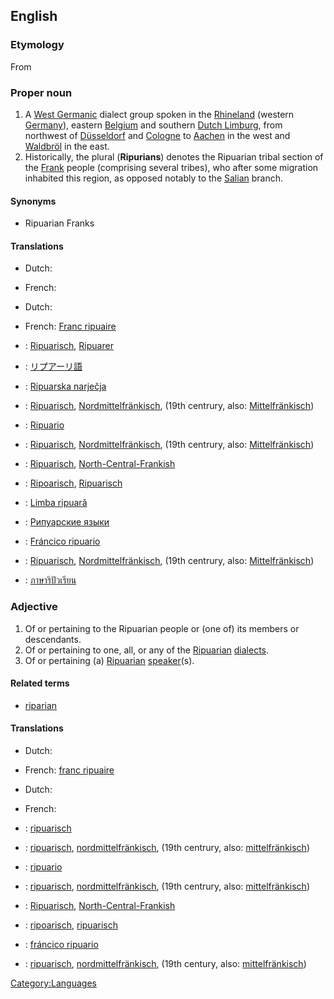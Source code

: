==English==
{{wikipedia|Ripuarian Franks}}

===Etymology===
From {{etyl|la|en}} {{term|ripa||lang=la|river bank}}
{{wikipedia|Ripuarian (language)}}

===Proper noun===
{{en-proper noun|Ripuarians}}

# A [[West Germanic]] dialect group spoken in the [[Rhineland]] (western [[Germany]]), eastern [[Belgium]] and southern [[Dutch Limburg]], from northwest of [[Düsseldorf]] and [[Cologne]] to [[Aachen]] in the west and [[Waldbröl]] in the east.
# Historically, the plural ('''Ripurians''') denotes the Ripuarian tribal section of the [[Frank]] people (comprising several tribes), who after some migration inhabited this region, as opposed notably to the [[Salian]] branch.

====Synonyms====
*{{sense|people}} Ripuarian Franks

====Translations====
{{trans-top|West Germanic dialect}}
* Dutch: {{t+|nl|Ripuarisch|n}}
{{trans-mid}}
* French: {{t+|fr|francique ripuaire}}
{{trans-bottom}}

{{trans-top|member of a section of the Frankish people}}
* Dutch: {{t-|nl|Ripuariër|m}}
{{trans-mid}}
* French: [[Franc ripuaire]]
{{trans-bottom}}

{{checktrans-top}}
* {{ttbc|Bavarian}}: [[Ripuarisch]], [[Ripuarer]]
* {{ttbc|Japanese}}: [[リプアーリ語]]
* {{ttbc|Croatian}}: [[Ripuarska narječja]]
* {{ttbc|German}}: [[Ripuarisch]], [[Nordmittelfränkisch]], (19th centrury, also: [[Mittelfränkisch]])
* {{ttbc|Italian}}: [[Ripuario]]
* {{ttbc|Low Saxon}}: [[Ripuarisch]], [[Nordmittelfränkisch]], (19th centrury, also: [[Mittelfränkisch]])
{{checktrans-mid}}
* {{ttbc|Pennsilvanian Dutch}}: [[Ripuarisch]], [[North-Central-Frankish]]
* {{ttbc|Ripuarian}}: [[Ripoarisch]], [[Ripuarisch]]
* {{ttbc|Romanian}}: [[Limba ripuară]]
* {{ttbc|Russian}}: [[Рипуарские языки]]
* {{ttbc|Spanish}}: [[Fráncico ripuario]]
* {{ttbc|Swiss German}}: [[Ripuarisch]], [[Nordmittelfränkisch]], (19th centrury, also: [[Mittelfränkisch]])
* {{ttbc|Thai}}: [[ภาษาริปัวเรียน]]
{{checktrans-bottom}}

===Adjective===
{{en-adj}}

# Of or pertaining to the Ripuarian people or (one of) its members or descendants.
# Of or pertaining to one, all, or any of the [[Ripuarian]] [[dialect]]s.
# Of or pertaining (a) [[Ripuarian]] [[speaker]](s).

====Related terms====
* [[riparian]]

====Translations====
{{trans-top|pertaining to a/the tribal Ripuarian(s)}}
* Dutch: {{t+|nl|Ripuarisch}}
{{trans-mid}}
* French: [[franc ripuaire]]
{{trans-bottom}}

{{trans-top|pertaining to language}}
* Dutch: {{t+|nl|Ripuarisch}}
{{trans-mid}}
* French: {{t+|fr|francique ripuaire}}
{{trans-bottom}}

{{trans-top|pertaining to Ripuarian speaker(s)}}
{{trans-mid}}
{{trans-bottom}}

{{checktrans-top}}
* {{ttbc|Bavarian}}: [[ripuarisch]]
* {{ttbc|German}}: [[ripuarisch]], [[nordmittelfränkisch]], (19th centrury, also: [[mittelfränkisch]])
* {{ttbc|Italian}}: [[ripuario]]
{{checktrans-mid}}
* {{ttbc|Low Saxon}}: [[ripuarisch]], [[nordmittelfränkisch]], (19th centrury, also: [[mittelfränkisch]])
* {{ttbc|Pennsilvanian Dutch}}: [[Ripuarisch]], [[North-Central-Frankish]]
* {{ttbc|Ripuarian}}: [[ripoarisch]], [[ripuarisch]]
* {{ttbc|Spanish}}: [[fráncico ripuario]]
* {{ttbc|Swiss German}}: [[ripuarisch]], [[nordmittelfränkisch]], (19th century, also: [[mittelfränkisch]])
{{checktrans-bottom}}

[[Category:Languages]]